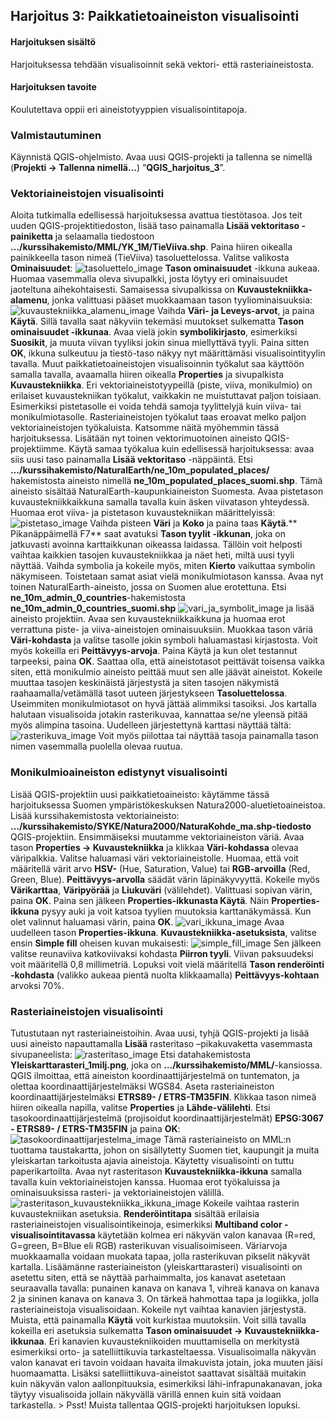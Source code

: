 ## Harjoitus 3: Paikkatietoaineiston visualisointi

#### Harjoituksen sisältö
Harjoituksessa tehdään visualisoinnit sekä vektori- että rasteriaineistosta.

#### Harjoituksen tavoite
Koulutettava oppii eri aineistotyyppien visualisointitapoja.


### Valmistautuminen
Käynnistä QGIS-ohjelmisto. Avaa uusi QGIS-projekti ja tallenna se nimellä (**Projekti → Tallenna nimellä…**) “**QGIS_harjoitus_3**”.

### Vektoriaineistojen visualisointi
Aloita tutkimalla edellisessä harjoituksessa avattua tiestötasoa. Jos teit uuden QGIS-projektitiedoston, lisää taso painamalla **Lisää vektoritaso -painiketta** ja selaamalla tiedostoon **.../kurssihakemisto/MML/YK_1M/TieViiva.shp**. 
Paina hiiren oikealla painikkeella tason nimeä (TieViiva) tasoluettelossa. Valitse valikosta **Ominaisuudet**:
![tasoluettelo_image](img/harjoitus_3/image4.png)
**Tason ominaisuudet** -ikkuna aukeaa. Huomaa vasemmalla oleva sivupalkki, josta löytyy eri ominaisuudet jaoteltuna aihekohtaisesti. Samaisessa sivupalkissa on **Kuvaustekniikka-alamenu**, jonka valittuasi pääset muokkaamaan tason tyyliominaisuuksia:
![kuvaustekniikka_alamenu_image](img/harjoitus_3/image12.png)
Vaihda **Väri- ja Leveys-arvot**, ja paina **Käytä**. Sillä tavalla saat näkyviin tekemäsi muutokset sulkematta **Tason ominaisuudet -ikkunaa**. Avaa vielä jokin **symbolikirjasto**, esimerkiksi **Suosikit**, ja muuta viivan tyyliksi jokin sinua miellyttävä tyyli. Paina sitten **OK**, ikkuna sulkeutuu ja tiestö-taso näkyy nyt määrittämäsi visualisointityylin tavalla.
Muut paikkatietoaineistojen visualisoinnin työkalut saa käyttöön samalla tavalla, avaamalla hiiren oikealla **Properties** ja sivupalkista **Kuvaustekniikka**. Eri vektoriaineistotyypeillä (piste, viiva, monikulmio) on erilaiset kuvaustekniikan työkalut, vaikkakin ne muistuttavat paljon toisiaan. Esimerkiksi pistetasolle ei voida tehdä samoja tyylittelyjä kuin viiva- tai monikulmiotasolle. Rasteriaineistojen työkalut taas eroavat melko paljon vektoriaineistojen työkaluista. Katsomme näitä myöhemmin tässä harjoituksessa.
Lisätään nyt toinen vektorimuotoinen aineisto QGIS-projektiimme.
Käytä samaa työkalua kuin edellisessä harjoituksessa: avaa siis uusi taso painamalla **Lisää vektoritaso** -näppäintä. Etsi **.../kurssihakemisto/NaturalEarth/ne_10m_populated_places/** hakemistosta aineisto nimellä **ne_10m_populated_places_suomi.shp**. Tämä aineisto sisältää NaturalEarth-kaupunkiaineiston Suomesta.
Avaa pistetason kuvaustekniikkaikkuna samalla tavalla kuin äsken viivatason yhteydessä. Huomaa erot viiva- ja pistetason kuvaustekniikan määrittelyissä:
![pistetaso_image](img/harjoitus_3/image7.png)
Vaihda pisteen **Väri** ja **Koko** ja paina taas **Käytä**.** Pikanäppäimellä F7** saat avatuksi **Tason tyylit -ikkunan**, joka on jatkuvasti avoinna karttaikkunan oikeassa laidassa. Tällöin voit helposti vaihtaa kaikkien tasojen kuvaustekniikkaa ja näet heti, miltä uusi tyyli näyttää. Vaihda symbolia ja kokeile myös, miten **Kierto** vaikuttaa symbolin näkymiseen.
Toistetaan samat asiat vielä monikulmiotason kanssa. Avaa nyt toinen NaturalEarth-aineisto, jossa on Suomen alue erotettuna. Etsi **ne_10m_admin_0_countries**-hakemistosta **ne_10m_admin_0_countries_suomi.shp**
![vari_ja_symbolit_image](img/harjoitus_3/image1.png)
ja lisää aineisto projektiin. Avaa sen kuvaustekniikkaikkuna ja huomaa erot verrattuna piste- ja viiva-aineistojen ominaisuuksiin.
Muokkaa tason väriä **Väri-kohdasta** ja valitse tasolle jokin symboli haluamastasi kirjastosta. Voit myös kokeilla eri **Peittävyys-arvoja**. Paina Käytä ja kun olet testannut tarpeeksi, paina **OK**.
Saattaa olla, että aineistotasot peittävät toisensa vaikka siten, että monikulmio aineisto peittää muut sen alle jäävät aineistot. Kokeile muuttaa tasojen keskinäistä järjestystä ja siten tasojen näkymistä raahaamalla/vetämällä tasot uuteen järjestykseen **Tasoluettelossa**. Useimmiten monikulmiotasot on hyvä jättää alimmiksi tasoiksi. Jos kartalla halutaan visualisoida jotakin rasterikuvaa, kannattaa se/ne yleensä pitää myös alimpina tasoina. Uudelleen järjestettynä karttasi näyttää tältä: 
![rasterikuva_image](img/harjoitus_3/image2.png)
Voit myös piilottaa tai näyttää tasoja painamalla tason nimen vasemmalla puolella olevaa ruutua.

### Monikulmioaineiston edistynyt visualisointi
Lisää QGIS-projektiin uusi paikkatietoaineisto: käytämme tässä harjoituksessa Suomen ympäristökeskuksen Natura2000-aluetietoaineistoa. Lisää kurssihakemistosta vektoriaineisto: **.../kurssihakemisto/SYKE/Natura2000/NaturaKohde_ma.shp-tiedosto** QGIS-projektiin.
Ensimmäiseksi muutamme vektoriaineiston väriä. Avaa tason **Properties → Kuvaustekniikka** ja klikkaa **Väri-kohdassa** olevaa väripalkkia. Valitse haluamasi väri vektoriaineistolle. Huomaa, että voit määritellä värit arvo **HSV-** (Hue, Saturation, Value) tai **RGB-arvoilla** (Red, Green, Blue). **Peittävyys-arvolla** säädät värin läpinäkyvyyttä. Kokeile myös **Värikarttaa**, **Väripyörää** ja **Liukuväri** (välilehdet).
Valittuasi sopivan värin, paina **OK**.
Paina sen jälkeen **Properties-ikkunasta Käytä**. Näin **Properties-ikkuna** pysyy auki ja voit katsoa tyylien muutoksia karttanäkymässä.
Kun olet valinnut haluamasi värin, paina **OK**.
![vari_ikkuna_image](img/harjoitus_3/image5.png)
Avaa uudelleen tason **Properties-ikkuna**. **Kuvaustekniikka-asetuksista**, valitse ensin **Simple fill** oheisen kuvan mukaisesti:
![simple_fill_image](img/harjoitus_3/image9.png)
Sen jälkeen valitse reunaviiva katkoviivaksi kohdasta **Piirron tyyli**. Viivan paksuudeksi voit määritellä 0,8 millimetriä.
Lopuksi voit vielä määritellä **Tason renderöinti -kohdasta** (valikko aukeaa pientä nuolta klikkaamalla) **Peittävyys-kohtaan** arvoksi 70%.

### Rasteriaineistojen visualisointi
Tutustutaan nyt rasteriaineistoihin. Avaa uusi, tyhjä QGIS-projekti ja lisää uusi aineisto napauttamalla **Lisää** rasteritaso –pikakuvaketta vasemmasta sivupaneelista:
![rasteritaso_image](img/harjoitus_3/image3.png)
Etsi datahakemistosta **Yleiskarttarasteri_1milj.png**, joka on **…/kurssihakemisto/MML/**-kansiossa. QGIS ilmoittaa, että aineiston koordinaattijärjestelmä on tuntematon, ja olettaa koordinaattijärjestelmäksi WGS84. Aseta rasteriaineiston koordinaattijärjestelmäksi **ETRS89- / ETRS-TM35FIN**. Klikkaa tason nimeä hiiren oikealla napilla, valitse **Properties** ja **Lähde-välilehti**. Etsi tasokoordinaattijärjestelmä (projisoidut koordinaattijärjestelmät) **EPSG:3067 - ETRS89- / ETRS-TM35FIN** ja paina **OK**:
![tasokoordinaattijarjestelma_image](img/harjoitus_3/image11.png)
Tämä rasteriaineisto on MML:n tuottama taustakartta, johon on sisällytetty Suomen tiet, kaupungit ja muita yleiskartan tarkoitusta ajavia aineistoja. Käytetty visualisointi on tuttu paperikartoilta.
Avaa nyt rasteritason **Kuvaustekniikka-ikkuna** samalla tavalla kuin vektoriaineistojen kanssa. Huomaa erot työkaluissa ja ominaisuuksissa rasteri- ja vektoriaineistojen välillä.
![rasteritason_kuvaustekniikka_ikkuna_image](img/harjoitus_3/image8.png)
Kokeile vaihtaa rasterin kuvaustekniikan asetuksia. **Renderöintitapa** sisältää erilaisia rasteriaineistojen visualisointikeinoja, esimerkiksi **Multiband color -visualisointitavassa** käytetään kolmea eri näkyvän valon kanavaa (R=red, G=green, B=Blue eli RGB) rasterikuvan visualisoimiseen. Väriarvoja muokkaamalla voidaan muokata tapaa, jolla rasterikuvan pikselit näkyvät kartalla. Lisäämänne rasteriaineiston (yleiskarttarasteri) visualisointi on asetettu siten, että se näyttää parhaimmalta, jos kanavat asetetaan seuraavalla tavalla: punainen kanava on kanava 1, vihreä kanava on kanava 2 ja sininen kanava on kanava 3.
On tärkeä hahmottaa tapa ja logiikka, jolla rasteriaineistoja visualisoidaan. Kokeile nyt vaihtaa kanavien järjestystä. Muista, että painamalla **Käytä** voit kurkistaa muutoksiin. Voit sillä tavalla kokeilla eri asetuksia sulkematta **Tason ominaisuudet → Kuvaustekniikka-ikkunaa**. 
Eri kanavien kuvaustekniikoiden muuttamisella on merkitystä esimerkiksi orto- ja satelliittikuvia tarkasteltaessa. Visualisoimalla näkyvän valon kanavat eri tavoin voidaan havaita ilmakuvista jotain, joka muuten jäisi huomaamatta. Lisäksi satelliittikuva-aineistot saattavat sisältää muitakin kuin näkyvän valon aallonpituuksia, esimerkiksi lähi-infrapunakanavan, joka täytyy visualisoida jollain näkyvällä värillä ennen kuin sitä voidaan tarkastella.
> Psst! Muista tallentaa QGIS-projekti harjoituksen lopuksi.


